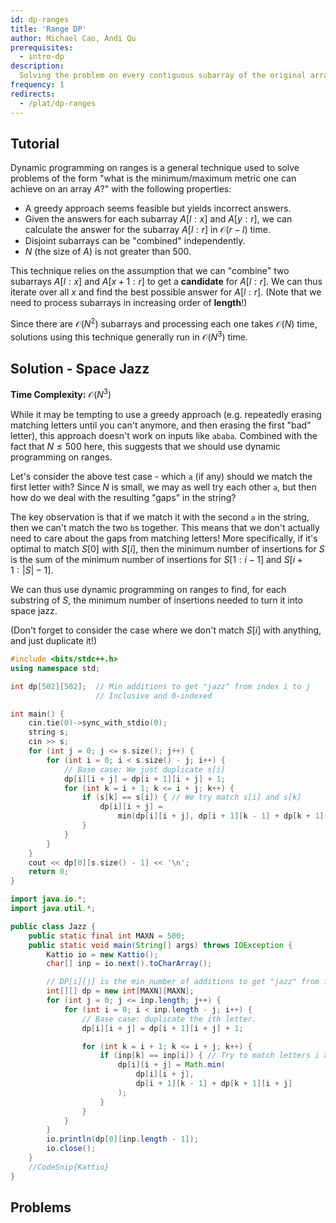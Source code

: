 ---
id: dp-ranges
title: 'Range DP'
author: Michael Cao, Andi Qu
prerequisites:
  - intro-dp
description:
  Solving the problem on every contiguous subarray of the original array.
frequency: 1
redirects:
  - /plat/dp-ranges
---

<!-- https://codeforces.com/contest/1312/problem/E -->

## Tutorial

Dynamic programming on ranges is a general technique used to solve problems of
the form "what is the minimum/maximum metric one can achieve on an array $A$?"
with the following properties:

- A greedy approach seems feasible but yields incorrect answers.
- Given the answers for each subarray $A[l : x]$ and $A[y : r]$, we can
  calculate the answer for the subarray $A[l : r]$ in $\mathcal O(r - l)$ time.
- Disjoint subarrays can be "combined" independently.
- $N$ (the size of $A$) is not greater than $500$.

This technique relies on the assumption that we can "combine" two subarrays
$A[l : x]$ and $A[x + 1 : r]$ to get a **candidate** for $A[l : r]$. We can thus
iterate over all $x$ and find the best possible answer for $A[l : r]$. (Note
that we need to process subarrays in increasing order of **length**!)

Since there are $\mathcal O(N^2)$ subarrays and processing each one takes
$\mathcal O(N)$ time, solutions using this technique generally run in
$\mathcal O(N^3)$ time.

<FocusProblem problem="sample" />

## Solution - Space Jazz

**Time Complexity:** $\mathcal O(N^3)$

While it may be tempting to use a greedy approach (e.g. repeatedly erasing
matching letters until you can't anymore, and then erasing the first "bad"
letter), this approach doesn't work on inputs like `ababa`. Combined with the
fact that $N \leq 500$ here, this suggests that we should use dynamic
programming on ranges.

Let's consider the above test case - which `a` (if any) should we match the
first letter with? Since $N$ is small, we may as well try each other `a`, but
then how do we deal with the resulting "gaps" in the string?

The key observation is that if we match it with the second `a` in the string,
then we can't match the two `b`s together. This means that we don't actually
need to care about the gaps from matching letters! More specifically, if it's
optimal to match $S[0]$ with $S[i]$, then the minimum number of insertions for
$S$ is the sum of the minimum number of insertions for $S[1 : i - 1]$ and
$S[i + 1 : |S| - 1]$.

We can thus use dynamic programming on ranges to find, for each substring of
$S$, the minimum number of insertions needed to turn it into space jazz.

(Don't forget to consider the case where we don't match $S[i]$ with anything,
and just duplicate it!)

<LanguageSection>

<CPPSection>

```cpp
#include <bits/stdc++.h>
using namespace std;

int dp[502][502];  // Min additions to get "jazz" from index i to j
				   // Inclusive and 0-indexed

int main() {
	cin.tie(0)->sync_with_stdio(0);
	string s;
	cin >> s;
	for (int j = 0; j <= s.size(); j++) {
		for (int i = 0; i < s.size() - j; i++) {
			// Base case: We just duplicate s[i]
			dp[i][i + j] = dp[i + 1][i + j] + 1;
			for (int k = i + 1; k <= i + j; k++) {
				if (s[k] == s[i]) { // We try match s[i] and s[k]
					dp[i][i + j] =
						min(dp[i][i + j], dp[i + 1][k - 1] + dp[k + 1][i + j]);
				}
			}
		}
	}
	cout << dp[0][s.size() - 1] << '\n';
	return 0;
}
```

</CPPSection>

<JavaSection>

```java
import java.io.*;
import java.util.*;

public class Jazz {
	public static final int MAXN = 500;
	public static void main(String[] args) throws IOException {
		Kattio io = new Kattio();
		char[] inp = io.next().toCharArray();

		// DP[i][j] is the min number of additions to get "jazz" from index i to j
		int[][] dp = new int[MAXN][MAXN];
		for (int j = 0; j <= inp.length; j++) {
			for (int i = 0; i < inp.length - j; i++) {
				// Base case: duplicate the ith letter.
				dp[i][i + j] = dp[i + 1][i + j] + 1;

				for (int k = i + 1; k <= i + j; k++) {
					if (inp[k] == inp[i]) { // Try to match letters i and k.
						dp[i][i + j] = Math.min(
							dp[i][i + j],
							dp[i + 1][k - 1] + dp[k + 1][i + j]
						);
					}
				}
			}
		}
		io.println(dp[0][inp.length - 1]);
		io.close();
	}
	//CodeSnip{Kattio}
}
```

</JavaSection>

</LanguageSection>

## Problems

<Problems problems="general" />

<!-- - TC SRM 787 500 -->
